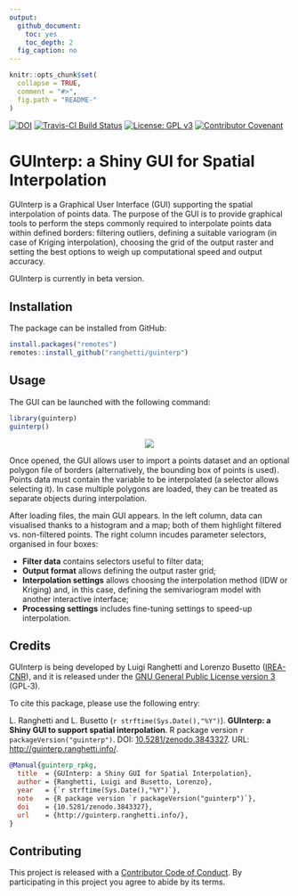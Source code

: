 ```yaml
---
output:
  github_document:
    toc: yes
    toc_depth: 2
  fig_caption: no
---
```


<!-- IMPORTANT: do NOT edit README.Rmd! Edit index.Rmd instead, -->
<!-- and generate README.Rmd using utils/code/create_README.sh  -->

```r
knitr::opts_chunk$set(
  collapse = TRUE,
  comment = "#>",
  fig.path = "README-"
)
```

[![DOI](https://zenodo.org/badge/DOI/10.5281/zenodo.3843327.svg)](https://doi.org/10.5281/zenodo.3843327)
[![Travis-CI Build Status](https://travis-ci.com/ranghetti/guinterp.svg?branch=master)](https://travis-ci.com/ranghetti/guinterp)
[![License: GPL v3](https://img.shields.io/badge/License-GPL%20v3-blue.svg)](http://www.gnu.org/licenses/gpl-3.0)
[![Contributor Covenant](https://img.shields.io/badge/Contributor%20Covenant-v1.4%20adopted-ff69b4.svg)](http://guinterp.ranghetti.info/.github/CODE-OF-CONDUCT.html)

# GUInterp: a Shiny GUI for Spatial Interpolation

GUInterp is a Graphical User Interface (GUI) supporting the spatial interpolation of points data.
The purpose of the GUI is to provide graphical tools to perform the steps
commonly required to interpolate points data within defined borders:
filtering outliers,
defining a suitable variogram (in case of Kriging interpolation),
choosing the grid of the output raster and
setting the best options to weigh up computational speed and output accuracy.

GUInterp is currently in beta version.


## Installation

The package can be installed from GitHub:
```r
install.packages("remotes")
remotes::install_github("ranghetti/guinterp")
```


## Usage

The GUI can be launched with the following command:
```r
library(guinterp)
guinterp()
```

<p style="text-align:center;">
  <a href="https://raw.githubusercontent.com/ranghetti/guinterp/devel/man/figures/guinterp-0.png" target="_blank">
    <img src="man/figures/guinterp-0_small.png">
  </a>
</p>

Once opened, the GUI allows user to import a points dataset and an optional polygon 
file of borders (alternatively, the bounding box of points is used).
Points data must contain the variable to be interpolated (a selector allows 
selecting it).
In case multiple polygons are loaded, they can be treated as separate objects
during interpolation.

After loading files, the main GUI appears.
In the left column, data can visualised thanks to a histogram and a map;
both of them highlight filtered vs. non-filtered points.
The right column incudes parameter selectors, organised in four boxes:

- **Filter data** contains selectors useful to filter data;
- **Output format** allows defining the output raster grid;
- **Interpolation settings** allows choosing the interpolation method
    (IDW or Kriging) and, in this case, defining the semivariogram model
    with another interactive interface;
- **Processing settings** includes fine-tuning settings to speed-up interpolation.


## Credits

GUInterp is being developed by Luigi Ranghetti and Lorenzo Busetto
([IREA-CNR](http://www.irea.cnr.it)),
and it is released under the [GNU General Public License version 3](https://www.gnu.org/licenses/gpl-3.0.html) (GPL‑3).

To cite this package, please use the following entry:

L. Ranghetti and L. Busetto (`r strftime(Sys.Date(),"%Y")`).
**GUInterp: a Shiny GUI to support spatial interpolation**.
R package version `r packageVersion("guinterp")`.
DOI: [10.5281/zenodo.3843327](https://dx.doi.org/10.5281/zenodo.3843327).
URL: [http://guinterp.ranghetti.info/](http://guinterp.ranghetti.info/).

```bibtex
@Manual{guinterp_rpkg,
  title  = {GUInterp: a Shiny GUI for Spatial Interpolation},
  author = {Ranghetti, Luigi and Busetto, Lorenzo},
  year   = {`r strftime(Sys.Date(),"%Y")`},
  note   = {R package version `r packageVersion("guinterp")`},
  doi    = {10.5281/zenodo.3843327},
  url    = {http://guinterp.ranghetti.info/},
}
```

## Contributing

This project is released with a [Contributor Code of Conduct](http://guinterp.ranghetti.info/.github/CODE-OF-CONDUCT.html).
By participating in this project you agree to abide by its terms.
